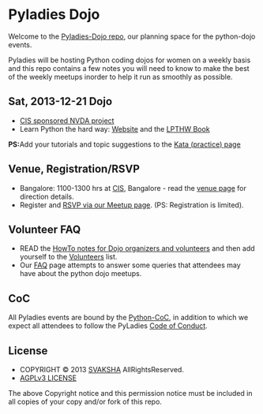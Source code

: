 = Pyladies Dojo =
Welcome to the [https://github.com/svaksha/pyladies-dojo/ Pyladies-Dojo repo], our planning space for the python-dojo events.

Pyladies will be hosting Python coding dojos for women on a weekly basis and this repo contains a few notes you will need to know to make the best of the weekly meetups inorder to help it run as smoothly as possible.


== Sat, 2013-12-21 Dojo ==
* [https://github.com/svaksha/pyladies-dojo/blob/master/Jobs-FOSS/CIS.mediawiki CIS sponsored NVDA project]
* Learn Python the hard way: [http://learnpythonthehardway.org Website] and the [http://learnpythonthehardway.org/book/ LPTHW Book]
'''PS:'''Add your tutorials and topic suggestions to the [https://github.com/svaksha/pyladies-dojo/blob/master/Kata.mediawiki Kata (practice) page]


== Venue, Registration/RSVP ==
* Bangalore: 1100-1300 hrs at [http://cis-india.org/about CIS], Bangalore - read the [https://github.com/svaksha/pyladies-dojo/blob/master/Venue-BLR.mediawiki venue page] for direction details.
* Register and [https://www.meetup.com/PyladiesBangalore/ RSVP via our Meetup page]. (PS: Registration is limited).


== Volunteer FAQ ==
* READ the [https://github.com/svaksha/pyladies-dojo/blob/master/VolunteerHandbook/VenueHowto.mediawiki HowTo notes for Dojo organizers and volunteers] and then add yourself to the [https://github.com/svaksha/pyladies-dojo/blob/master/VolunteerHandbook/Volunteers.mediawiki Volunteers] list.
* Our [https://github.com/svaksha/pyladies-dojo/blob/master/FAQ.mediawiki FAQ] page attempts to answer some queries that attendees may have about the python dojo meetups.


== CoC ==
All Pyladies events are bound by the [http://www.python.org/psf/codeofconduct/ Python-CoC], in addition to which we expect all attendees to follow the PyLadies [http://www.pyladies.com/CodeOfConduct/ Code of Conduct].


== License ==
* COPYRIGHT © 2013 [https://github.com/svaksha SVAKSHA] AllRightsReserved.
* [http://www.gnu.org/licenses/agpl.html AGPLv3 LICENSE]
The above Copyright notice and this permission notice must be included in all copies of your copy and/or fork of this repo.

